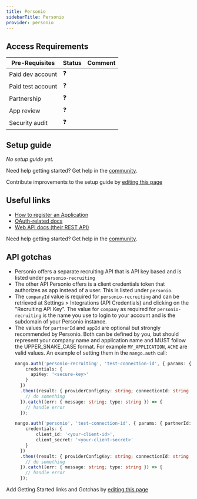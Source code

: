 ```yaml
---
title: Personio
sidebarTitle: Personio
provider: personio
---
```



<Overview />
<PreBuiltTooling provider={providers[pageMetadata.provider]} />
<PreBuiltUseCases />

## Access Requirements
| Pre-Requisites | Status | Comment|
| - | - | - |
| Paid dev account | ❓ |  |
| Paid test account | ❓ |  |
| Partnership | ❓ | |
| App review | ❓ |  |
| Security audit | ❓ | |


## Setup guide

_No setup guide yet._

<Tip>Need help getting started? Get help in the [community](https://nango.dev/slack).</Tip>

<Note>Contribute improvements to the setup guide by [editing this page](https://github.com/nangohq/nango/tree/master/docs-v2/integrations/all/insightly.mdx)</Note>


## Useful links

-   [How to register an Application](https://developer.personio.de/docs/getting-started-with-the-personio-api)
-   [OAuth-related docs](https://developer.personio.de/reference/auth)
-   [Web API docs (their REST API)](https://developer.personio.de/reference/introduction)

<Tip>Need help getting started? Get help in the [community](https://nango.dev/slack).</Tip>

## API gotchas

-   Personio offers a separate recruiting API that is API key based and is listed under `personio-recruiting`
-   The other API Personio offers is a client credentials token that authorizes as app instead of a user. This is listed under `personio`.
-   The `companyId` value is required for `personio-recruiting` and can be retrieved at Settings > Integrations (API Credentials) and clicking on the "Recruiting API Key".
    The value for `company` as required for `personio-recruiting` is the name you use to login to your account
    and is the subdomain of your Personio instance.
-   The values for `partnerId` and `appId` are optional but strongly recommended by Personio. Both can be defined by you, but should represent your company name and application name and MUST follow the UPPER_SNAKE_CASE format. For example `MY_APPLICATION`, `ACME` are valid values.
    An example of setting them in the `nango.auth` call:
    ```ts
    nango.auth('personio-recruiting', 'test-connection-id', { params: { companyId: '33434', partnerId: 'YOUR_CUSTOM_NAME', appId: 'UNIQUE_ID', company: 'company-b' },
        credentials: {
          apiKey: '<secure-key>'
        }
      })
      .then((result: { providerConfigKey: string; connectionId: string }) => {
        // do something
      }).catch((err: { message: string; type: string }) => {
        // handle error
      });

    nango.auth('personio', 'test-connection-id', { params: { partnerId: 'YOUR_CUSTOM_NAME', appId: 'UNIQUE_NAME' },
        credentials: {
            client_id: '<your-client-id>',
            client_secret: '<your-client-secret>'
        }
      })
      .then((result: { providerConfigKey: string; connectionId: string }) => {
        // do something
      }).catch((err: { message: string; type: string }) => {
        // handle error
      });
    ```


<Note>Add Getting Started links and Gotchas by [editing this page](https://github.com/nangohq/nango/tree/master/docs-v2/integrations/all/personio.mdx)</Note>
